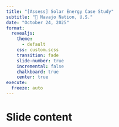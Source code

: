 ```yaml
---
title: "[Assess] Solar Energy Case Study"
subtitle: "📍 Navajo Nation, U.S."
date: "October 24, 2025"
format: 
  revealjs:
    theme:
      - default
    css: custom.scss
    transition: fade
    slide-number: true
    incremental: false 
    chalkboard: true
    center: true
execute:
  freeze: auto
---
```


# Slide content
